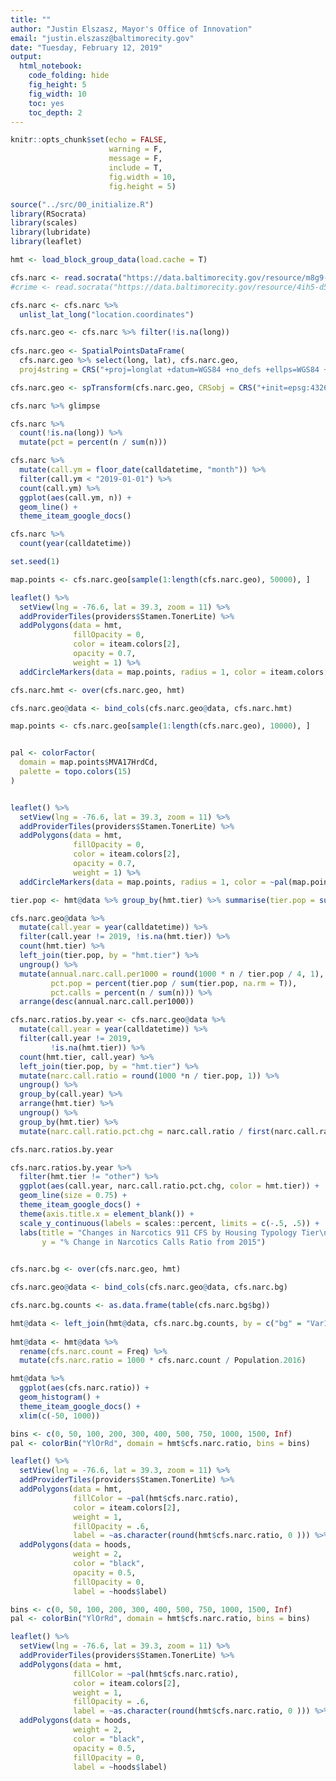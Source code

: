 ```yaml
---
title: ""
author: "Justin Elszasz, Mayor's Office of Innovation"
email: "justin.elszasz@baltimorecity.gov"
date: "Tuesday, February 12, 2019"
output:
  html_notebook:
    code_folding: hide
    fig_height: 5
    fig_width: 10
    toc: yes
    toc_depth: 2
---
```


```r
knitr::opts_chunk$set(echo = FALSE, 
                      warning = F, 
                      message = F, 
                      include = T,
                      fig.width = 10,
                      fig.height = 5)
``` 



```r
source("../src/00_initialize.R")
library(RSocrata)
library(scales)
library(lubridate)
library(leaflet)
```


```r
hmt <- load_block_group_data(load.cache = T)

cfs.narc <- read.socrata("https://data.baltimorecity.gov/resource/m8g9-abgb.json?description=NARCOTICSOutside")
#crime <- read.socrata("https://data.baltimorecity.gov/resource/4ih5-d5d5.json")
```

```r
cfs.narc <- cfs.narc %>% 
  unlist_lat_long("location.coordinates")

cfs.narc.geo <- cfs.narc %>% filter(!is.na(long))
  
cfs.narc.geo <- SpatialPointsDataFrame(
  cfs.narc.geo %>% select(long, lat), cfs.narc.geo,
  proj4string = CRS("+proj=longlat +datum=WGS84 +no_defs +ellps=WGS84 +towgs84=0,0,0"))

cfs.narc.geo <- spTransform(cfs.narc.geo, CRSobj = CRS("+init=epsg:4326 +proj=longlat +datum=WGS84 +no_defs +ellps=WGS84 +towgs84=0,0,0"))
```


```r
cfs.narc %>% glimpse
```

```r
cfs.narc %>% 
  count(!is.na(long)) %>% 
  mutate(pct = percent(n / sum(n))) 
```
```r
cfs.narc %>%
  mutate(call.ym = floor_date(calldatetime, "month")) %>%
  filter(call.ym < "2019-01-01") %>%
  count(call.ym) %>%
  ggplot(aes(call.ym, n)) +
  geom_line() +
  theme_iteam_google_docs()
```

```r
cfs.narc %>%
  count(year(calldatetime))
```




```r
set.seed(1)

map.points <- cfs.narc.geo[sample(1:length(cfs.narc.geo), 50000), ]

leaflet() %>%
  setView(lng = -76.6, lat = 39.3, zoom = 11) %>%
  addProviderTiles(providers$Stamen.TonerLite) %>%
  addPolygons(data = hmt,
              fillOpacity = 0,
              color = iteam.colors[2],
              opacity = 0.7,
              weight = 1) %>%
  addCircleMarkers(data = map.points, radius = 1, color = iteam.colors[5])

```

```r
cfs.narc.hmt <- over(cfs.narc.geo, hmt)

cfs.narc.geo@data <- bind_cols(cfs.narc.geo@data, cfs.narc.hmt)
```

```r
map.points <- cfs.narc.geo[sample(1:length(cfs.narc.geo), 10000), ]


pal <- colorFactor(
  domain = map.points$MVA17HrdCd,
  palette = topo.colors(15)
)


leaflet() %>%
  setView(lng = -76.6, lat = 39.3, zoom = 11) %>%
  addProviderTiles(providers$Stamen.TonerLite) %>%
  addPolygons(data = hmt,
              fillOpacity = 0,
              color = iteam.colors[2],
              opacity = 0.7,
              weight = 1) %>%
  addCircleMarkers(data = map.points, radius = 1, color = ~pal(map.points$MVA17HrdCd))

```

```r
tier.pop <- hmt@data %>% group_by(hmt.tier) %>% summarise(tier.pop = sum(Population.2016))

cfs.narc.geo@data %>%
  mutate(call.year = year(calldatetime)) %>%
  filter(call.year != 2019, !is.na(hmt.tier)) %>%
  count(hmt.tier) %>%
  left_join(tier.pop, by = "hmt.tier") %>%
  ungroup() %>% 
  mutate(annual.narc.call.per1000 = round(1000 * n / tier.pop / 4, 1),
         pct.pop = percent(tier.pop / sum(tier.pop, na.rm = T)),
         pct.calls = percent(n / sum(n))) %>%
  arrange(desc(annual.narc.call.per1000))
```

```r
cfs.narc.ratios.by.year <- cfs.narc.geo@data %>%
  mutate(call.year = year(calldatetime)) %>%
  filter(call.year != 2019,
         !is.na(hmt.tier)) %>%
  count(hmt.tier, call.year) %>%
  left_join(tier.pop, by = "hmt.tier") %>%
  mutate(narc.call.ratio = round(1000 *n / tier.pop, 1)) %>%
  ungroup() %>%
  group_by(call.year) %>%
  arrange(hmt.tier) %>%
  ungroup() %>%
  group_by(hmt.tier) %>%
  mutate(narc.call.ratio.pct.chg = narc.call.ratio / first(narc.call.ratio) - 1)

cfs.narc.ratios.by.year
```


```r
cfs.narc.ratios.by.year %>%
  filter(hmt.tier != "other") %>%
  ggplot(aes(call.year, narc.call.ratio.pct.chg, color = hmt.tier)) +
  geom_line(size = 0.75) +
  theme_iteam_google_docs() +
  theme(axis.title.x = element_blank()) +
  scale_y_continuous(labels = scales::percent, limits = c(-.5, .5)) +
  labs(title = "Changes in Narcotics 911 CFS by Housing Typology Tier\n2015 Base Year",
       y = "% Change in Narcotics Calls Ratio from 2015") 
  
```

```r
cfs.narc.bg <- over(cfs.narc.geo, hmt)

cfs.narc.geo@data <- bind_cols(cfs.narc.geo@data, cfs.narc.bg)

cfs.narc.bg.counts <- as.data.frame(table(cfs.narc.bg$bg))

hmt@data <- left_join(hmt@data, cfs.narc.bg.counts, by = c("bg" = "Var1")) 
  
hmt@data <- hmt@data %>%
  rename(cfs.narc.count = Freq) %>%
  mutate(cfs.narc.ratio = 1000 * cfs.narc.count / Population.2016)
```

```r
hmt@data %>%
  ggplot(aes(cfs.narc.ratio)) +
  geom_histogram() +
  theme_iteam_google_docs() +
  xlim(c(-50, 1000))
```


```r
bins <- c(0, 50, 100, 200, 300, 400, 500, 750, 1000, 1500, Inf)
pal <- colorBin("YlOrRd", domain = hmt$cfs.narc.ratio, bins = bins)

leaflet() %>%
  setView(lng = -76.6, lat = 39.3, zoom = 11) %>%
  addProviderTiles(providers$Stamen.TonerLite) %>% 
  addPolygons(data = hmt, 
              fillColor = ~pal(hmt$cfs.narc.ratio), 
              color = iteam.colors[2], 
              weight = 1, 
              fillOpacity = .6,
              label = ~as.character(round(hmt$cfs.narc.ratio, 0 ))) %>%
  addPolygons(data = hoods, 
              weight = 2, 
              color = "black",
              opacity = 0.5,
              fillOpacity = 0, 
              label = ~hoods$label)

```



```r
bins <- c(0, 50, 100, 200, 300, 400, 500, 750, 1000, 1500, Inf)
pal <- colorBin("YlOrRd", domain = hmt$cfs.narc.ratio, bins = bins)

leaflet() %>%
  setView(lng = -76.6, lat = 39.3, zoom = 11) %>%
  addProviderTiles(providers$Stamen.TonerLite) %>% 
  addPolygons(data = hmt, 
              fillColor = ~pal(hmt$cfs.narc.ratio), 
              color = iteam.colors[2], 
              weight = 1, 
              fillOpacity = .6,
              label = ~as.character(round(hmt$cfs.narc.ratio, 0 ))) %>%
  addPolygons(data = hoods, 
              weight = 2, 
              color = "black",
              opacity = 0.5,
              fillOpacity = 0, 
              label = ~hoods$label)

```